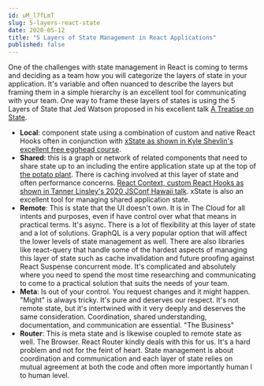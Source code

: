 ```yaml
---
id: uM_l7fLmT
slug: 5-layers-react-state
date: 2020-05-12
title: "5 Layers of State Management in React Applications"
published: false
---
```


One of the challenges with state management in React is coming to terms and deciding as a team how you will categorize the layers of state in your application. It's variable and often nuanced to describe the layers but framing them in a simple hierarchy is an excellent tool for communicating with your team.
One way to frame these layers of states is using the 5 Layers of State that Jed Watson proposed in his excellent talk [A Treatise on State](https://www.youtube.com/watch?v=tBz3UmZG_bk).
* **Local**: component state using a combination of custom and native React Hooks often in conjunction with [xState as shown in Kyle Shevlin's excellent free egghead course](https://egghead.io/courses/introduction-to-state-machines-using-xstate).
* **Shared**: this is a graph or network of related components that need to share state up to an including the entire application state up at the top of [the potato plant](https://joelhooks.com/react-potato-plant). There is caching involved at this layer of state and often performance concerns. [React Context, custom React Hooks as shown in Tanner Linsley's 2020 JSConf Hawaii talk](https://www.youtube.com/watch?v=J-g9ZJha8FE). xState is also an excellent tool for managing shared application state.
* **Remote**: This is state that the UI doesn't own. It is in The Cloud for all intents and purposes, even if have control over what that means in practical terms. It's async. There is a lot of flexibility at this layer of state and a lot of solutions. GraphQL is a very popular option that will affect the lower levels of state management as well. There are also libraries like react-query that handle some of the hardest aspects of managing this layer of state such as cache invalidation and future proofing against React Suspense concurrent mode. It's complicated and absolutely where you need to spend the most time researching and communicating to come to a practical solution that suits the needs of your team.
* **Meta**: Is out of your control. You request changes and it might happen. "Might" is always tricky. It's pure and deserves our respect. It's not remote state, but it's intertwined with it very deeply and deserves the same consideration. Coordination, shared understanding, documentation, and communication are essential. "The Business"
* **Router**: This is meta state and is likewise coupled to remote state as well. The Browser. React Router kindly deals with this for us. It's a hard problem and not for the feint of heart.
State management is about coordination and communication and each layer of state relies on mutual agreement at both the code and often more importantly human l to human level.
